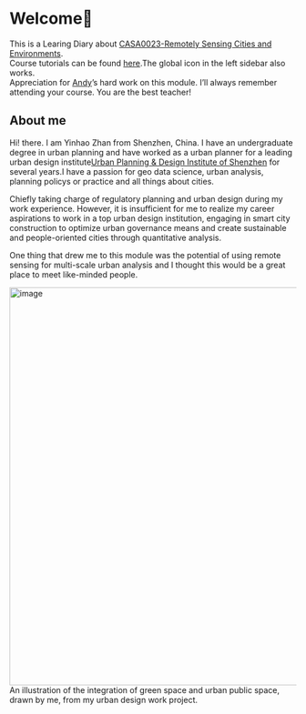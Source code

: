 # Welcome👋 {.unnumbered}

This is a Learing Diary about [CASA0023-Remotely Sensing Cities and Environments](https://www.ucl.ac.uk/module-catalogue/modules/remotely-sensing-cities-and-environments-CASA0023).<br/> Course tutorials can be found [here](https://andrewmaclachlan.github.io/CASA0023/).The global icon in the left sidebar also works.<br/> Appreciation for [Andy](https://www.ucl.ac.uk/bartlett/casa/people/dr-andrew-maclachlan)'s hard work on this module. I'll always remember attending your course. You are the best teacher!

## About me

Hi! there. I am Yinhao Zhan from Shenzhen, China. I have an undergraduate degree in urban planning and have worked as a urban planner for a leading urban design institute[Urban Planning & Design Institute of Shenzhen](https://www.upr.cn/) for several years.I have a passion for geo data science, urban analysis, planning policys or practice and all things about cities.

Chiefly taking charge of regulatory planning and urban design during my work experience. However, it is insufficient for me to realize my career aspirations to work in a top urban design institution, engaging in smart city construction to optimize urban governance means and create sustainable and people-oriented cities through quantitative analysis.

One thing that drew me to this module was the potential of using remote sensing for multi-scale urban analysis and I thought this would be a great place to meet like-minded people.

<img src="https://github.com/Murphy829/RSETEST/blob/main/imgs/green+city.jpg?raw=true" alt="image" width="700"/><br/> An illustration of the integration of green space and urban public space, drawn by me, from my urban design work project.
